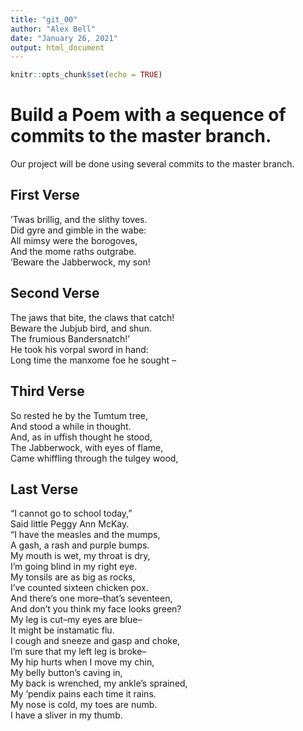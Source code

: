 ```yaml
---
title: "git_00"
author: "Alex Bell"
date: "January 26, 2021"
output: html_document
---
```


```r
knitr::opts_chunk$set(echo = TRUE)
```
# Build a Poem with a sequence of commits to the master branch.
Our project will be done using several commits to the master branch.
<!-- Do not modify or change any text in "!--" bracketed areas such as this --- these are instructions to
you, if you change any of this the git program will notice it and compromise your git merging strategy !-->

## First Verse 
<!--Put the first five lines of a poem by Lewis Carrol in this section!-->


'Twas brillig, and the slithy toves.   
Did gyre and gimble in the wabe:  
All mimsy were the borogoves,  
And the mome raths outgrabe.  
'Beware the Jabberwock, my son!

## Second Verse
<!--Put the first five lines of a poem by Robert Frost here!-->

The jaws that bite, the claws that catch!  
Beware the Jubjub bird, and shun.   
The frumious Bandersnatch!'  
He took his vorpal sword in hand:  
Long time the manxome foe he sought --


## Third Verse
<!--Put the first two verses of The Walrus and the Carpenter here!-->


So rested he by the Tumtum tree,  
And stood a while in thought.  
And, as in uffish thought he stood,  
The Jabberwock, with eyes of flame,  
Came whiffling through the tulgey wood, 


## Last Verse
<!--Put a short poem of your choice 8-20 lines,here!-->


“I cannot go to school today,"  
Said little Peggy Ann McKay.  
“I have the measles and the mumps,  
A gash, a rash and purple bumps.  
My mouth is wet, my throat is dry,  
I’m going blind in my right eye.  
My tonsils are as big as rocks,  
I’ve counted sixteen chicken pox.   
And there’s one more--that’s seventeen,  
And don’t you think my face looks green?  
My leg is cut--my eyes are blue--  
It might be instamatic flu.  
I cough and sneeze and gasp and choke,  
I’m sure that my left leg is broke--  
My hip hurts when I move my chin,  
My belly button’s caving in,  
My back is wrenched, my ankle’s sprained,  
My ‘pendix pains each time it rains.  
My nose is cold, my toes are numb.  
I have a sliver in my thumb.  